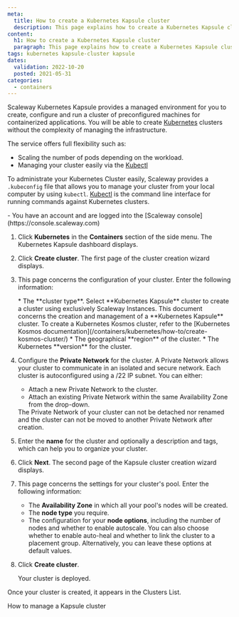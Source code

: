 ```yaml
---
meta:
  title: How to create a Kubernetes Kapsule cluster
  description: This page explains how to create a Kubernetes Kapsule cluster
content:
  h1: How to create a Kubernetes Kapsule cluster
  paragraph: This page explains how to create a Kubernetes Kapsule cluster
tags: kubernetes kapsule-cluster kapsule 
dates:
  validation: 2022-10-20
  posted: 2021-05-31
categories:
  - containers
---
```


Scaleway Kubernetes Kapsule provides a managed environment for you to create, configure and run a cluster of preconfigured machines for containerized applications. You will be able to create [Kubernetes](https://kubernetes.io) clusters without the complexity of managing the infrastructure.

The service offers full flexibility such as:
  * Scaling the number of pods depending on the workload.
  * Managing your cluster easily via the [Kubectl](https://kubernetes.io/docs/reference/kubectl/overview/)

To administrate your Kubernetes Cluster easily, Scaleway provides a `.kubeconfig` file that allows you to manage your cluster from your local computer by using `kubectl`. [Kubectl](https://kubernetes.io/docs/reference/kubectl/overview/) is the command line interface for running commands against Kubernetes clusters.

<Macro id="iam-requirements" />

<Message type="requirement">
  - You have an account and are logged into the [Scaleway console](https://console.scaleway.com) 
</Message>

1. Click **Kubernetes** in the **Containers** section of the side menu. The Kubernetes Kapsule dashboard displays.
2. Click **Create cluster**. The first page of the cluster creation wizard displays.
3. This page concerns the configuration of your cluster. Enter the following information:

      <Lightbox src="scaleway-create-kubernetes-kapsule.webp" alt="" />
    * The **cluster type**. Select **Kubernetes Kapsule** cluster to create a cluster using exclusively Scaleway Instances.
      <Message type="note">
        This document concerns the creation and management of a **Kubernetes Kapsule** cluster. To create a Kubernetes Kosmos cluster, refer to the [Kubernetes Kosmos documentation](/containers/kubernetes/how-to/create-kosmos-cluster/)
      </Message>
    * The geographical **region** of the cluster.
    * The Kubernetes **version** for the cluster.
4. Configure the **Private Network** for the cluster. A Private Network allows your cluster to communicate in an isolated and secure network. Each cluster is autoconfigured using a /22 IP subnet.
   You can either:
    * Attach a new Private Network to the cluster.
    * Attach an existing Private Network within the same Availability Zone from the drop-down.
    <Message type="important">
      The Private Network of your cluster can not be detached nor renamed and the cluster can not be moved to another Private Network after creation.
    </Message>
5. Enter the **name** for the cluster and optionally a description and tags, which can help you to organize your cluster.
6. Click **Next**. The second page of the Kapsule cluster creation wizard displays.
7. This page concerns the settings for your cluster's pool. Enter the following information:
    * The **Availability Zone** in which all your pool's nodes will be created.
    * The **node type** you require.
    * The configuration for your **node options**, including the number of nodes and whether to enable autoscale. You can also choose whether to enable auto-heal and whether to link the cluster to a placement group. Alternatively, you can leave these options at default values.
8. Click **Create cluster**.

    Your cluster is deployed.

<Lightbox src="scaleway-kapsule_creation.webp" alt="" />

Once your cluster is created, it appears in the Clusters List.
<Lightbox src="scaleway-kapsule_cluster_list.webp" alt="" />


<Navigation title="See Also">
  <NextButton to="/containers/kubernetes/how-to/edit-cluster/">How to manage a Kapsule cluster</NextButton>
</Navigation>
